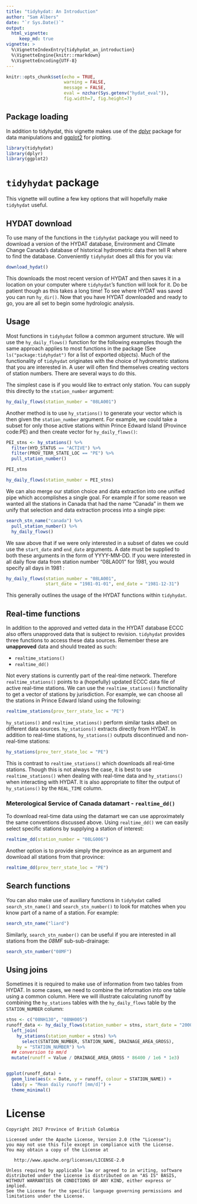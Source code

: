 ---
title: "tidyhydat: An Introduction"
author: "Sam Albers"
date: "`r Sys.Date()`"
output:
  html_vignette:
     keep_md: true
vignette: >
  %\VignetteIndexEntry{tidyhydat_an_introduction}
  %\VignetteEngine{knitr::rmarkdown}
  %\VignetteEncoding{UTF-8}
---

```{r options, include=FALSE}
knitr::opts_chunk$set(echo = TRUE, 
                      warning = FALSE, 
                      message = FALSE, 
                      eval = nzchar(Sys.getenv("hydat_eval")),
                      fig.width=7, fig.height=7)
```
## Package loading
In addition to tidyhydat, this vignette makes use of the [dplyr](https://dplyr.tidyverse.org/) package for data manipulations and [ggplot2](https://ggplot2.tidyverse.org/) for plotting.
```{r packages, warning=FALSE, message=FALSE, echo = TRUE}
library(tidyhydat)
library(dplyr)
library(ggplot2)
```

# `tidyhydat` package
This vignette will outline a few key options that will hopefully make `tidyhydat` useful.  

## HYDAT download
To use many of the functions in the `tidyhydat` package you will need to download a version of the HYDAT database, Environment and Climate Change Canada's database of historical hydrometric data then tell R where to find the database. Conveniently `tidyhydat` does all this for you via:
```{r, eval=FALSE}
download_hydat()
```
This downloads the most recent version of HYDAT and then saves it in a location on your computer where `tidyhydat`'s function will look for it. Do be patient though as this takes a long time! To see where HYDAT was saved you can run `hy_dir()`. Now that you have HYDAT downloaded and ready to go, you are all set to begin some hydrologic analysis.
  
## Usage
Most functions in `tidyhydat` follow a common argument structure. We will use the `hy_daily_flows()` function for the following examples though the same approach applies to most functions in the package (See `ls("package:tidyhydat")` for a list of exported objects). Much of the functionality of `tidyhydat` originates with the choice of hydrometric stations that you are interested in. A user will often find themselves creating vectors of station numbers. There are several ways to do this. 

The simplest case is if you would like to extract only station. You can supply this directly to the `station_number` argument:
```{r example1, warning=FALSE}
hy_daily_flows(station_number = "08LA001")
```

Another method is to use `hy_stations()` to generate your vector which is then given the `station_number` argument. For example, we could take a subset for only those active stations within Prince Edward Island (Province code:PE) and then create vector for `hy_daily_flows()`:

```{r example2, warning=FALSE}
PEI_stns <- hy_stations() %>%
  filter(HYD_STATUS == "ACTIVE") %>%
  filter(PROV_TERR_STATE_LOC == "PE") %>%
  pull_station_number()

PEI_stns

hy_daily_flows(station_number = PEI_stns)
```

We can also merge our station choice and data extraction into one unified pipe which accomplishes a single goal. For example if for some reason we wanted all the stations in Canada that had the name "Canada" in them we unify that selection and data extraction process into a single pipe:
```{r, example3}
search_stn_name("canada") %>%
  pull_station_number() %>%
  hy_daily_flows()
```

We saw above that if we were only interested in a subset of dates we could use the `start_date` and `end_date` arguments. A date must be supplied to both these arguments in the form of YYYY-MM-DD. If you were interested in all daily flow data from station number "08LA001" for 1981, you would specify all days in 1981 :
```{r warning=FALSE, warning=FALSE, message=FALSE, eval=FALSE}
hy_daily_flows(station_number = "08LA001", 
               start_date = "1981-01-01", end_date = "1981-12-31")
```

This generally outlines the usage of the HYDAT functions within `tidyhydat`. 

## Real-time functions
In addition to the approved and vetted data in the HYDAT database ECCC also offers unapproved data that is subject to revision. `tidyhydat` provides three functions to access these data sources. Remember these are **unapproved** data and should treated as such:

- `realtime_stations()`
- `realtime_dd()`

Not every stations is currently part of the real-time network. Therefore `realtime_stations()` points to a (hopefully) updated ECCC data file of active real-time stations. We can use the `realtime_stations()` functionality to get a vector of stations by jurisdiction. For example, we can choose all the stations in Prince Edward Island using the following:
```{r, eval=FALSE}
realtime_stations(prov_terr_state_loc = "PE")
```

`hy_stations()` and `realtime_stations()` perform similar tasks albeit on different data sources. `hy_stations()` extracts directly from HYDAT. In addition to real-time stations, `hy_stations()` outputs discontinued and non-real-time stations:
```{r stations, eval=FALSE}
hy_stations(prov_terr_state_loc = "PE")
```

This is contrast to `realtime_stations()` which downloads all real-time stations. Though this is not always the case, it is best to use `realtime_stations()` when dealing with real-time data and `hy_stations()` when interacting with HYDAT. It is also appropriate to filter the output of `hy_stations()` by the `REAL_TIME` column.   

### Meterological Service of Canada datamart - `realtime_dd()`
To download real-time data using the datamart we can use approximately the same conventions discussed above. Using `realtime_dd()` we can easily select specific stations by supplying a station of interest:
```{r, eval=FALSE}
realtime_dd(station_number = "08LG006")
```
Another option is to provide simply the province as an argument and download all stations from that province:
```{r, eval=FALSE}
realtime_dd(prov_terr_state_loc = "PE")
```

## Search functions
You can also make use of auxiliary functions in `tidyhydat` called `search_stn_name()` and `search_stn_number()` to look for matches when you know part of a name of a station. For example:
```{r, echo=TRUE}
search_stn_name("liard")
```
Similarly, `search_stn_number()` can be useful if you are interested in all stations from the *08MF* sub-sub-drainage:
```{r, echo=TRUE}
search_stn_number("08MF")
```

## Using joins 
Sometimes it is required to make use of information from two tables from HYDAT. In some cases, we need to combine the information into one table using a common column. Here we will illustrate calculating runoff by combining the `hy_stations` tables with the `hy_daily_flows` table by the `STATION_NUMBER` column:
```{r}
stns <- c("08NH130", "08NH005")
runoff_data <- hy_daily_flows(station_number = stns, start_date = "2000-01-01") %>%
  left_join(
    hy_stations(station_number = stns) %>%
      select(STATION_NUMBER, STATION_NAME, DRAINAGE_AREA_GROSS),
    by = "STATION_NUMBER") %>%
  ## conversion to mm/d
  mutate(runoff = Value / DRAINAGE_AREA_GROSS * 86400 / 1e6 * 1e3) 


ggplot(runoff_data) + 
  geom_line(aes(x = Date, y = runoff, colour = STATION_NAME)) +
  labs(y = "Mean daily runoff [mm/d]") +
  theme_minimal()
```


# License

    Copyright 2017 Province of British Columbia

    Licensed under the Apache License, Version 2.0 (the "License");
    you may not use this file except in compliance with the License.
    You may obtain a copy of the License at 

       http://www.apache.org/licenses/LICENSE-2.0

    Unless required by applicable law or agreed to in writing, software
    distributed under the License is distributed on an "AS IS" BASIS,
    WITHOUT WARRANTIES OR CONDITIONS OF ANY KIND, either express or implied.
    See the License for the specific language governing permissions and
    limitations under the License.
